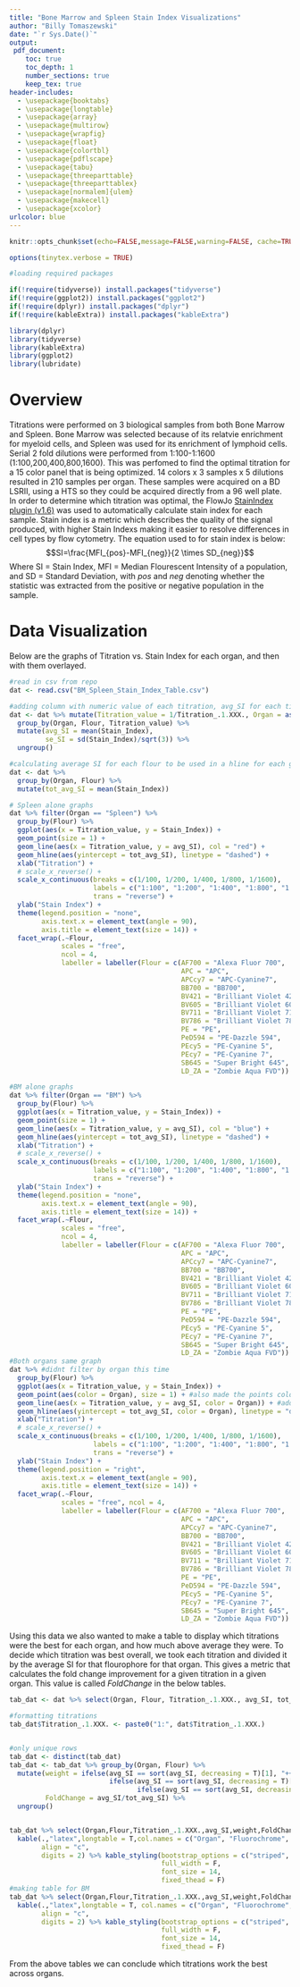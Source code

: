 ```yaml
---
title: "Bone Marrow and Spleen Stain Index Visualizations"
author: "Billy Tomaszewski"
date: "`r Sys.Date()`"
output:
 pdf_document:
    toc: true
    toc_depth: 1
    number_sections: true
    keep_tex: true
header-includes:
  - \usepackage{booktabs}
  - \usepackage{longtable}
  - \usepackage{array}
  - \usepackage{multirow}
  - \usepackage{wrapfig}
  - \usepackage{float}
  - \usepackage{colortbl}
  - \usepackage{pdflscape}
  - \usepackage{tabu}
  - \usepackage{threeparttable}
  - \usepackage{threeparttablex}
  - \usepackage[normalem]{ulem}
  - \usepackage{makecell}
  - \usepackage{xcolor}
urlcolor: blue
---
```


```r
knitr::opts_chunk$set(echo=FALSE,message=FALSE,warning=FALSE, cache=TRUE, cache.lazy=FALSE)
```

```r
options(tinytex.verbose = TRUE)
```

```r
#loading required packages

if(!require(tidyverse)) install.packages("tidyverse") 
if(!require(ggplot2)) install.packages("ggplot2") 
if(!require(dplyr)) install.packages("dplyr") 
if(!require(kableExtra)) install.packages("kableExtra")

library(dplyr)
library(tidyverse)
library(kableExtra)
library(ggplot2)
library(lubridate)
```

# Overview

Titrations were performed on 3 biological samples from both Bone Marrow and Spleen. Bone Marrow was selected because of its relatvie enrichment for myeloid cells, and Spleen was used for its enrichment of lymphoid cells. Serial 2 fold dilutions were performed from 1:100-1:1600 (1:100,200,400,800,1600). This was perfomed to find the optimal titration for a 15 color panel that is being optimized. 14 colors x 3 samples x 5 dilutions resulted in 210 samples per organ. These samples were acquired on a BD LSRII, using a HTS so they could be acquired directly from a 96 well plate. In order to determine which titration was optimal, the FlowJo [StainIndex plugin (v1.6)](https://www.flowjo.com/exchange/#/plugin/profile?id=41) was used to automatically calculate stain index for each sample. Stain index is a metric which describes the quality of the signal produced, with higher Stain Indexs making it easier to resolve differences in cell types by flow cytometry. The equation used to for stain index is below: 
$$SI=\frac{MFI_{pos}-MFI_{neg}}{2 \times SD_{neg}}$$
Where SI = Stain Index, MFI = Median Flourescent Intensity of a population, and SD = Standard Deviation, with $pos$ and $neg$ denoting whether the statistic was extracted from the positive or negative population in the sample. 

# Data Visualization

Below are the graphs of Titration vs. Stain Index for each organ, and then with them overlayed. 

```r
#read in csv from repo
dat <- read.csv("BM_Spleen_Stain_Index_Table.csv")

#adding column with numeric value of each titration, avg_SI for each titration, and  standard error  as se_SI
dat <- dat %>% mutate(Titration_value = 1/Titration_.1.XXX., Organ = as.factor(Organ)) %>% 
  group_by(Organ, Flour, Titration_value) %>% 
  mutate(avg_SI = mean(Stain_Index), 
         se_SI = sd(Stain_Index)/sqrt(3)) %>% 
  ungroup()

#calculating average SI for each flour to be used in a hline for each graph 
dat <- dat %>% 
  group_by(Organ, Flour) %>% 
  mutate(tot_avg_SI = mean(Stain_Index))

# Spleen alone graphs
dat %>% filter(Organ == "Spleen") %>% 
  group_by(Flour) %>% 
  ggplot(aes(x = Titration_value, y = Stain_Index)) + 
  geom_point(size = 1) +
  geom_line(aes(x = Titration_value, y = avg_SI), col = "red") +
  geom_hline(aes(yintercept = tot_avg_SI), linetype = "dashed") +
  xlab("Titration") +
  # scale_x_reverse() +
  scale_x_continuous(breaks = c(1/100, 1/200, 1/400, 1/800, 1/1600), 
                     labels = c("1:100", "1:200", "1:400", "1:800", "1:1600"), 
                     trans = "reverse") +
  ylab("Stain Index") +
  theme(legend.position = "none", 
        axis.text.x = element_text(angle = 90), 
        axis.title = element_text(size = 14)) +
  facet_wrap(.~Flour, 
             scales = "free", 
             ncol = 4, 
             labeller = labeller(Flour = c(AF700 = "Alexa Fluor 700", 
                                           APC = "APC", 
                                           APCcy7 = "APC-Cyanine7", 
                                           BB700 = "BB700", 
                                           BV421 = "Brilliant Violet 421", 
                                           BV605 = "Brilliant Violet 605", 
                                           BV711 = "Brilliant Violet 711", 
                                           BV786 = "Brilliant Violet 786", 
                                           PE = "PE", 
                                           PeD594 = "PE-Dazzle 594", 
                                           PEcy5 = "PE-Cyanine 5", 
                                           PEcy7 = "PE-Cyanine 7", 
                                           SB645 = "Super Bright 645", 
                                           LD_ZA = "Zombie Aqua FVD")) )

#BM alone graphs
dat %>% filter(Organ == "BM") %>% 
  group_by(Flour) %>% 
  ggplot(aes(x = Titration_value, y = Stain_Index)) + 
  geom_point(size = 1) +
  geom_line(aes(x = Titration_value, y = avg_SI), col = "blue") +
  geom_hline(aes(yintercept = tot_avg_SI), linetype = "dashed") +
  xlab("Titration") +
  # scale_x_reverse() +
  scale_x_continuous(breaks = c(1/100, 1/200, 1/400, 1/800, 1/1600), 
                     labels = c("1:100", "1:200", "1:400", "1:800", "1:1600"), 
                     trans = "reverse") +
  ylab("Stain Index") +
  theme(legend.position = "none", 
        axis.text.x = element_text(angle = 90), 
        axis.title = element_text(size = 14)) +
  facet_wrap(.~Flour, 
             scales = "free", 
             ncol = 4, 
             labeller = labeller(Flour = c(AF700 = "Alexa Fluor 700", 
                                           APC = "APC", 
                                           APCcy7 = "APC-Cyanine7", 
                                           BB700 = "BB700", 
                                           BV421 = "Brilliant Violet 421", 
                                           BV605 = "Brilliant Violet 605", 
                                           BV711 = "Brilliant Violet 711", 
                                           BV786 = "Brilliant Violet 786", 
                                           PE = "PE", 
                                           PeD594 = "PE-Dazzle 594", 
                                           PEcy5 = "PE-Cyanine 5", 
                                           PEcy7 = "PE-Cyanine 7", 
                                           SB645 = "Super Bright 645", 
                                           LD_ZA = "Zombie Aqua FVD")) )
#Both organs same graph
dat %>% #didnt filter by organ this time
  group_by(Flour) %>% 
  ggplot(aes(x = Titration_value, y = Stain_Index)) + 
  geom_point(aes(color = Organ), size = 1) + #also made the points colored by organ
  geom_line(aes(x = Titration_value, y = avg_SI, color = Organ)) + #added color by organ instead
  geom_hline(aes(yintercept = tot_avg_SI, color = Organ), linetype = "dashed") +
  xlab("Titration") +
  # scale_x_reverse() +
  scale_x_continuous(breaks = c(1/100, 1/200, 1/400, 1/800, 1/1600), 
                     labels = c("1:100", "1:200", "1:400", "1:800", "1:1600"), 
                     trans = "reverse") +
  ylab("Stain Index") +
  theme(legend.position = "right", 
        axis.text.x = element_text(angle = 90), 
        axis.title = element_text(size = 14)) +
  facet_wrap(.~Flour, 
             scales = "free", ncol = 4, 
             labeller = labeller(Flour = c(AF700 = "Alexa Fluor 700", 
                                           APC = "APC", 
                                           APCcy7 = "APC-Cyanine7", 
                                           BB700 = "BB700", 
                                           BV421 = "Brilliant Violet 421", 
                                           BV605 = "Brilliant Violet 605", 
                                           BV711 = "Brilliant Violet 711", 
                                           BV786 = "Brilliant Violet 786", 
                                           PE = "PE", 
                                           PeD594 = "PE-Dazzle 594", 
                                           PEcy5 = "PE-Cyanine 5", 
                                           PEcy7 = "PE-Cyanine 7", 
                                           SB645 = "Super Bright 645", 
                                           LD_ZA = "Zombie Aqua FVD")) )
```
Using this data we also wanted to make a table to display which titrations were the best for each organ, and how much above average they were. To decide which titration was best overall, we took each titration and divided it by the average SI for that flourophore for that organ. This gives a metric that calculates the fold change improvement for a given titration in a given organ. This value is called $Fold Change$ in the below tables. 

```r
tab_dat <- dat %>% select(Organ, Flour, Titration_.1.XXX., avg_SI, tot_avg_SI)

#formatting titrations
tab_dat$Titration_.1.XXX. <- paste0("1:", dat$Titration_.1.XXX.)


#only unique rows
tab_dat <- distinct(tab_dat)
tab_dat <- tab_dat %>% group_by(Organ, Flour) %>% 
  mutate(weight = ifelse(avg_SI == sort(avg_SI, decreasing = T)[1], "+++", 
                         ifelse(avg_SI == sort(avg_SI, decreasing = T)[2], "++", 
                                ifelse(avg_SI == sort(avg_SI, decreasing = T)[3], "+", "-"))), 
         FoldChange = avg_SI/tot_avg_SI) %>% 
  ungroup()


tab_dat %>% select(Organ,Flour,Titration_.1.XXX.,avg_SI,weight,FoldChange) %>% filter(Organ == "Spleen") %>% 
  kable(.,"latex",longtable = T,col.names = c("Organ", "Fluorochrome", "Titration", "Average Stain Index", "Weight","Fold Change"),
        align = "c", 
        digits = 2) %>% kable_styling(bootstrap_options = c("striped", "hover", "condensed", "responsive"),
                                      full_width = F,
                                      font_size = 14,
                                      fixed_thead = F)
#making table for BM  
tab_dat %>% select(Organ,Flour,Titration_.1.XXX.,avg_SI,weight,FoldChange) %>% filter(Organ == "BM") %>% 
  kable(.,"latex",longtable = T, col.names = c("Organ", "Fluorochrome", "Titration", "Average Stain Index", "Weight","Fold Change"),
        align = "c", 
        digits = 2) %>% kable_styling(bootstrap_options = c("striped", "hover", "condensed", "responsive"),
                                      full_width = F,
                                      font_size = 14,
                                      fixed_thead = F)
```

From the above tables we can conclude which titrations work the best across organs. 
